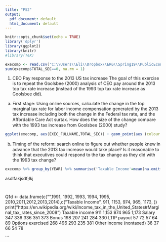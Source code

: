 ```yaml
---
title: "PS2"
output:
  pdf_document: default
  html_document: default
---
```


```r
knitr::opts_chunk$set(echo = TRUE)
library('dplyr')
library(ggplot2)
library(knitr)
#library(TeX)
```



```r
execomp <- read.csv("C:\\Users\\Eli\\Dropbox\\ERG\\Spring19\\PublicEcon\\HW2\\execucomp.csv")
sum(execomp$TOTAL_SEC==0, na.rm = 1)


```

1. CEO Pay response to the 2013 US tax increase
The goal of this exercise is to repeat the Goolsbee (2000) analysis of CEO pay around the
2013 top tax rate increase (instead of the 1993 top tax rate increase as Goolsbee did).
a) First stage: Using online sources, calculate the change in the top marginal tax rate for
labor income compensation generated by the 2013 tax increase including both the change in the
Federal tax rate, and the Aﬀordable Care Act surtax. How does the size of the change compare
with the 1993 tax increase from Goolsbee (2000) study?



```r
ggplot(execomp, aes(EXEC_FULLNAME,TOTAL_SEC)) + geom_point(aes (colour = YEAR))# )  + facet_grid(YEAR ~ .)


```
b) Timing of the reform: search online to ﬁgure out whether people knew in advance that
the 2013 tax increase would take place? Is it reasonable to think that executives could respond
to the tax change as they did with the 1993 tax change?
```r
execomp %>% group_by(YEAR) %>% summarise('Taxable Income'=mean(na.omit(TDC1)),SALARY=mean(na.omit(SALARY)),Bonus=mean(na.omit(BONUS)), LTIP=mean(na.omit(LTIP)),Options=mean(na.omit(OPTION_AWARDS_FV)),'Other Compensation'=mean(na.omit(OTHCOMP))) %>% t()

```

asdlfakjsdf;lkj

```Q1c
```
```Q1d
```
Q1d <- data.frame(c("",1991, 1992, 1993, 1994, 1995, 2010,2011,2012,2013,2014),c("Taxable Income", 911, 1153, 974, 965, 1173, ))
print("https://en.wikipedia.org/wiki/Income_tax_in_the_United_States#Marginal_tax_rates_since_2008")
Taxable income 911 1,153 974 965 1,173
Salary 347 336 336 351 373
Bonus 198 207 241 284 330
LTIP payout 57 72 57 64 89
Options exercised 268 496 293 235 381
Other income (nontaxed) 36 37 66 54 78


```


